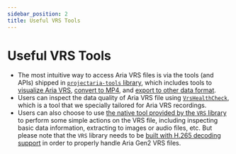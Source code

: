 ```yaml
---
sidebar_position: 2
title: Useful VRS Tools
---
```


# Useful VRS Tools

* The most intuitive way to access Aria VRS files is via the tools (and APIs) shipped in [`projectaria-tools` library](/research-tools/projectariatools/start), which includes tools to [visualize Aria VRS](/research-tools/projectariatools/tools/pythonviz), [convert to MP4](/research-tools/projectariatools/tools/vrstomp4), and [export to other data format](/research-tools/projectariatools/tools/exportcsv).
* Users can inspect the data quality of Aria VRS file using [`VrsHealthCheck`](/ark/vrs_health_check/installation), which is a tool that we specially tailored for Aria VRS recordings.
* Users can also choose to use [the native tool provided by the `VRS` library](https://facebookresearch.github.io/vrs/) to perform some simple actions on the VRS file, including inspecting basic data information, extracting to images or audio files, etc. But please note that the `VRS` library needs to be [built with H.265 decoding support](https://github.com/facebookresearch/vrs#build--run-with-h265-hevc-decoding-support-macos--linux) in order to properly handle Aria Gen2 VRS files.
